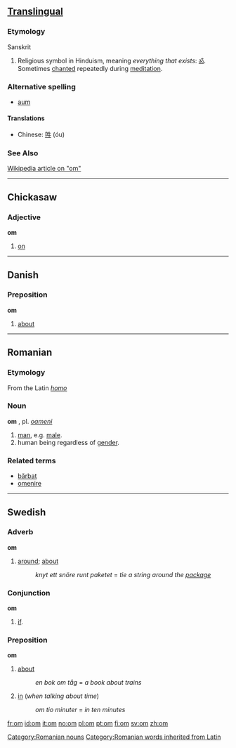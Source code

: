 ==[[Translingual]]==
===Etymology===
Sanskrit

#Religious symbol in Hinduism, meaning ''everything that exists'': [[ॐ]].  Sometimes [[chant|chanted]] repeatedly during [[meditation]].

===Alternative spelling===
*[[aum]]

====Translations====
*Chinese: [[吽]] (óu)

===See Also===
[[w:om|Wikipedia article on "om"]]

----

==Chickasaw==
===Adjective===
'''om'''
# [[on]]

----

==Danish==
===Preposition===
'''om'''

# [[about]]

----

==Romanian==
===Etymology===
From the Latin ''[[homo]]''
===Noun===
'''om''' {{m}}, pl. ''[[oameni]]''
# [[man]], e.g. [[male]].
#human being regardless of [[gender]].
===Related terms===
*[[bărbat]]
*[[omenire]]
[[Category:Romanian nouns]]
[[Category:Romanian words inherited from Latin]]
----

==Swedish==
===Adverb===
'''om'''

# [[around]]; [[about]]
#:''knyt ett snöre runt paketet'' = ''tie a string around the [[package]]''

===Conjunction===
'''om'''

#[[if]].

===Preposition===
'''om'''

# [[about]]
#: ''en bok om tåg'' = ''a book about trains''
# [[in]] (''when talking about time'')
#: ''om tio minuter'' = ''in ten minutes''

[[fr:om]]
[[id:om]]
[[it:om]]
[[no:om]]
[[pl:om]]
[[pt:om]]
[[fi:om]]
[[sv:om]]
[[zh:om]]